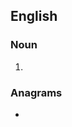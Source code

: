 {{also|zepto-metres}}
==English==

===Noun===
{{head|en|noun form}}

# {{plural of|zeptometre|lang=en}}

===Anagrams===
* {{anagrams|en|a=eeemoprsttz|zeptometers}}